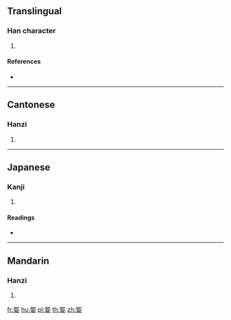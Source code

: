 {{character info/new}}
==Translingual==

===Han character===
{{Han char|rn=38|rad=女|as=10|sn=13|four=77401|canj=SUV|ids=⿱⿰𦣞巳女}}

# {{defn|Han|sort=女10}}

====References====
* {{Han ref|kx=0266.340|dkj=06495|dj=0533.360|hdz=21064.060|uh=5A90|ud=23184|bh=DD47|bd=56647}}

----

==Cantonese==

===Hanzi===
{{yue-hanzi|jyut=[[hei1]]|y=hei1}}

# {{defn|lang=yue|sort=女10}}

----

==Japanese==

===Kanji===
{{ja-kanji|grade=|rs=女10}}

# {{defn|lang=ja|sort=女10}}

====Readings====
* {{ja-readings|on=[[き]] (ki), [[い]] (i)|kun=[[つま]] (tsuma), [[たのしむ]] (tanoshimu)}}

----

==Mandarin==

===Hanzi===
{{cmn-hanzi|pin=[[yí]] ([[yi2]]), [[xī]] ([[xi1]])|wg=i<sup>2</sup>, hsi<sup>1</sup>}}

# {{defn|lang=cmn|sort=女10}}

[[fr:媐]]
[[hu:媐]]
[[pl:媐]]
[[th:媐]]
[[zh:媐]]